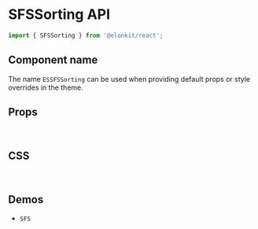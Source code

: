 
<Meta title="Components API/SFSSorting" />

# SFSSorting API

```js
import { SFSSorting } from '@elonkit/react';
```

## Component name

The name `ESSFSSorting` can be used when providing default props or style overrides in the theme.

## Props

<TableInterface name="SFSSortingProps" variant="props" />

<br />

## CSS

<TableInterface name="SFSSortingClasses" variant="css" />

<br />

## Demos

<ul>
  <li>
    <LinkTo kind="components-sfs" story="demo">
      <code>SFS</code>
    </LinkTo>
  </li>
</ul>
